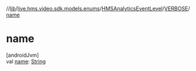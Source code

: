 //[lib](/api-reference/android/v2/home/content)/[live.hms.video.sdk.models.enums](../../index)/[HMSAnalyticsEventLevel](../index)/[VERBOSE](index)/[name](name)

# name

[androidJvm]\
val [name](name): [String](https://kotlinlang.org/api/latest/jvm/stdlib/kotlin/-string/index.html)
